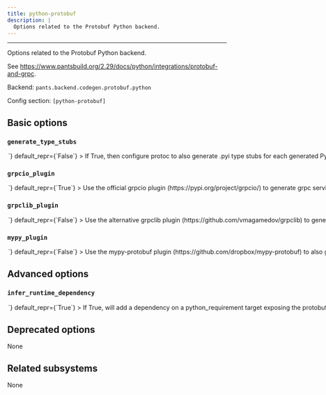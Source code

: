 ```yaml
---
title: python-protobuf
description: |
  Options related to the Protobuf Python backend.
---
```



---

Options related to the Protobuf Python backend.

See https://www.pantsbuild.org/2.29/docs/python/integrations/protobuf-and-grpc.

Backend: <span className="color--primary">`pants.backend.codegen.protobuf.python`</span>

Config section: <span className="color--primary">`[python-protobuf]`</span>

<span className={styles.options}>

## Basic options

### `generate_type_stubs`

<Option
  cli_repr={`--[no-]python-protobuf-generate-type-stubs`}
  env_repr='PANTS_PYTHON_PROTOBUF_GENERATE_TYPE_STUBS'
  toml_repr={`[python-protobuf]
generate_type_stubs = <bool>`}
  default_repr={`False`}
>

If True, then configure `protoc` to also generate `.pyi` type stubs for each generated Python file. This option will work wih any recent version of `protoc` and should be preferred over the `--python-protobuf-mypy-plugin` option.

</Option>

### `grpcio_plugin`

<Option
  cli_repr={`--[no-]python-protobuf-grpcio-plugin`}
  env_repr='PANTS_PYTHON_PROTOBUF_GRPCIO_PLUGIN'
  toml_repr={`[python-protobuf]
grpcio_plugin = <bool>`}
  default_repr={`True`}
>

Use the official `grpcio` plugin (https://pypi.org/project/grpcio/) to generate grpc service stubs.

</Option>

### `grpclib_plugin`

<Option
  cli_repr={`--[no-]python-protobuf-grpclib-plugin`}
  env_repr='PANTS_PYTHON_PROTOBUF_GRPCLIB_PLUGIN'
  toml_repr={`[python-protobuf]
grpclib_plugin = <bool>`}
  default_repr={`False`}
>

Use the alternative `grpclib` plugin (https://github.com/vmagamedov/grpclib) to generate grpc service stubs.

</Option>

### `mypy_plugin`

<Option
  cli_repr={`--[no-]python-protobuf-mypy-plugin`}
  env_repr='PANTS_PYTHON_PROTOBUF_MYPY_PLUGIN'
  toml_repr={`[python-protobuf]
mypy_plugin = <bool>`}
  default_repr={`False`}
>

Use the `mypy-protobuf` plugin (https://github.com/dropbox/mypy-protobuf) to also generate `.pyi` type stubs.

Please prefer the `--python-protobuf-generate-type-stubs` option over this option since recent versions of `protoc` have the ability to directly generate type stubs.

</Option>

## Advanced options

### `infer_runtime_dependency`

<Option
  cli_repr={`--[no-]python-protobuf-infer-runtime-dependency`}
  env_repr='PANTS_PYTHON_PROTOBUF_INFER_RUNTIME_DEPENDENCY'
  toml_repr={`[python-protobuf]
infer_runtime_dependency = <bool>`}
  default_repr={`True`}
>

If True, will add a dependency on a `python_requirement` target exposing the `protobuf` module (usually from the `protobuf` requirement). If the `protobuf_source` target sets `grpc=True`, will also add a dependency on the `python_requirement` target exposing the `grpcio` module.

If `[python].enable_resolves` is set, Pants will only infer dependencies on `python_requirement` targets that use the same resolve as the particular `protobuf_source` / `protobuf_sources` target uses, which is set via its `python_resolve` field.

Unless this option is disabled, Pants will error if no relevant target is found or if more than one is found which causes ambiguity.

</Option>

## Deprecated options

None

## Related subsystems

None

</span>
